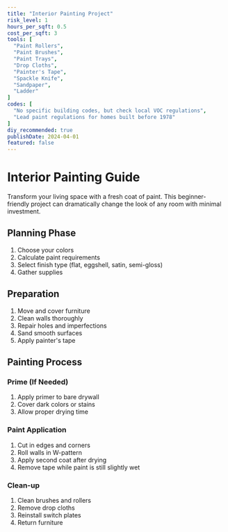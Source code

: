 ```yaml
---
title: "Interior Painting Project"
risk_level: 1
hours_per_sqft: 0.5
cost_per_sqft: 3
tools: [
  "Paint Rollers",
  "Paint Brushes",
  "Paint Trays",
  "Drop Cloths",
  "Painter's Tape",
  "Spackle Knife",
  "Sandpaper",
  "Ladder"
]
codes: [
  "No specific building codes, but check local VOC regulations",
  "Lead paint regulations for homes built before 1978"
]
diy_recommended: true
publishDate: 2024-04-01
featured: false
---
```


# Interior Painting Guide

Transform your living space with a fresh coat of paint. This beginner-friendly project can dramatically change the look of any room with minimal investment.

## Planning Phase

1. Choose your colors
2. Calculate paint requirements
3. Select finish type (flat, eggshell, satin, semi-gloss)
4. Gather supplies

## Preparation

1. Move and cover furniture
2. Clean walls thoroughly
3. Repair holes and imperfections
4. Sand smooth surfaces
5. Apply painter's tape

## Painting Process

### Prime (If Needed)
1. Apply primer to bare drywall
2. Cover dark colors or stains
3. Allow proper drying time

### Paint Application
1. Cut in edges and corners
2. Roll walls in W-pattern
3. Apply second coat after drying
4. Remove tape while paint is still slightly wet

### Clean-up
1. Clean brushes and rollers
2. Remove drop cloths
3. Reinstall switch plates
4. Return furniture 